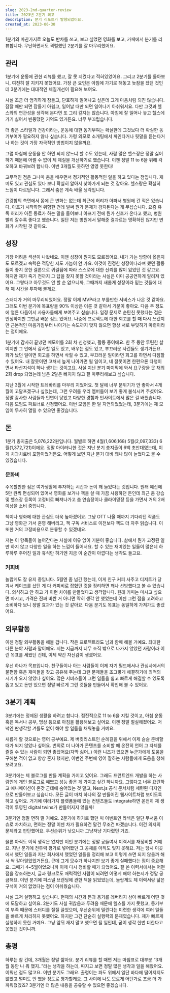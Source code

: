 ```yaml
---
slug: 2023-2nd-quarter-review
title: 2023년 2분기 회고
description: 분기 리포트가 발행되었어요.
created_at: 2023-06-30
---
```


1분기와 마찬가지로 오늘도 반차를 쓰고, 보고 싶었던 영화를 보고, 카페에서 분기를 리뷰합니다. 무난하면서도 격렬했던 2분기를 잘
마무리했어요.

## 관리

1분기에 운동에 관한 리뷰를 했고, 잘 못 지켰다고 적혀있었어요. 그리고 2분기를 돌아보니, 여전히 잘 지키지 못했어요. 가장 큰 요인은
아침에 가기로 해놓고 늦잠을 잤던 것인데 3분기에는 대대적인 체질개선이 필요해 보여요.

사실 조금 더 엄격하게 잠들고, 단호하게 일어나고 싶은데 그게 마음처럼 되진 않습니다. 잠잘 때만 되면 잠들기 아쉽고, 일어날 때만 되면
일어나기 아쉬워서요. 다만 그것과 헬스와의 연관성을 생각해 본다면 또 그리 깊지는 않습니다. 아침에 잘 일어나 놓고 헬스에 가기 싫어서
빈둥댔던 기억도 있거든요. 너무 부끄럽습니다.

더 좋은 스타일과 건강이라는, 운동에 대한 동기부여는 확실한데 그것보다 더 확실한 동기부여가 필요하지 않나 싶습니다. 가령 외모로 소개팅에서
까인다거나 뒷말을 듣는다거나 하는 것이 가장 자극적인 방법이지 않을까요.

그럼 아침에 운동을 안 하면 되지 않느냐 할 수도 있는데, 사람 많은 헬스장은 정말 싫어하기 때문에 어쩔 수 없이 제 체질을 개선하기로
했습니다. 이젠 정말 11 to 6을 위해 각오하고 바꿔보려 합니다. 이번 3개월도 못하면 영영 못한다!

고무적인 점은 그나마 춤을 배우면서 정기적인 활동적인 일을 하고 있다는 점입니다. 재미도 있고 관심도 있다 보니 확실히 알아서 찾아가게 되는
것 같아요. 헬스랑은 확실히 느낌이 다르답니다. 그래서 춤은 계속 배울 생각입니다.

건강함의 측면에서 몸에 큰 변화는 없는데 최근에 허리가 아파서 병원에 간 적은 있습니다. 아프기 시작하면 위험한 건데 벌써 뭔가 문제가
감지된다는 게 무섭습니다. 요즘 유독 허리가 아픈 동료가 하는 말을 들어보니 아프기 전에 뭔가 신호가 온다고 했고, 병원 빨리 갈수록 좋다고
했습니다. 일단 저는 병원에서 말해준 결과르는 명확하진 않지만 변화가 시작된 것 같아요.

## 성장

가장 어려운 섹션이 나왔네요. 이젠 성장이 뭔지도 모르겠어요. 내가 가는 방향이 옳은지도 모르겠고 속력은 적당한 지도 가늠이 안 가요.
이것이 진정한 성장이다라며 했던 활동들이 좋지 못한 결론으로 귀결됨에 따라 스스로에 대한 신뢰를 많이 잃었던 것 같고요. 하지만 제가 죽기
전까지 그 답을 찾지 못할 것이라는 사실은 이미 공공연하게 알려져 있어요. 그렇다고 아무것도 안 할 순 없으니까, 그때까지 새롭게 성장이라
믿는 것들에 대해 제 시간을 투자해 볼게요.

스터디가 거의 마무리되었어요. 정말 이제 MVP라고 부를만한 서비스가 나온 것 같아요. 그래도 이번 분기에 목표량을 90% 이상은 이룬 것
같아서 기분이 좋아요. 다음 주 정도에 얼른 다듬어서 사용자들에게 보여주고 싶습니다. 일정 문제로 순탄친 못했다는 점은 인정하지만 그만큼
배운 점도 있어요. 나중에 프로젝트에 대한 회고를 할 때 다시 쓰겠지만 근본적인 마음가짐부터 나아가는 속도까지 맞지 않으면 항상 서로
부딪히기 마련이라는 점이에요.

1분기에 감사히 끝냈던 메모어를 2회 차 신청했고, 활동 중이에요. 한 주 동안 루틴한 삶이지만 그 안에서 감사할 일도 있고, 배우는 점도
있고, 부끄러운 사건들도 생기거든요. 화가 났던 일이면 회고를 하면서 삭힐 수 있고, 부끄러운 일이라면 회고를 하면서 다짐할 수 있어요. 내
잘못이면 고쳐서 높게 나아가면 될 일이고, 네 잘못이면 한편으론 다행이면서 타산지석이 하나 생기는 것이고요. 사실 지난 분기 마지막에 와서
요구량을 못 채워 2회 drop 되었는데 남은 2달은 빠지지 않고 잘 마무리해보고 싶습니다.

지난 3월에 시작한 트레바리를 마무리 지었어요. 첫 달에 너무 분위기가 안 좋아서 4개월이 고달프겠구나 싶었는데, 그런 우려를 우리 멤버들이
보기 좋게 불식시켜 주셨어요. 정말 감사한 사람들과 인연이 닿았고 다양한 경험과 인사이트에서 많은 걸 배웠습니다. 다음 모임도 파트너로
신청했어요. 이번 모임은 한 달 지연되었었는데, 3분기에는 제 모임이 무사히 열릴 수 있으면 좋겠습니다.

## 돈

1분기 총지출은 5,076,222원입니다. 월별로 하면 4월(1,606,168) 5월(2,097,333) 6월(1,372,721)이에요.
정말 아이러니한 것은 지난 분기 총지출이 6백 초반대였는데, 이게 치과치료비 포함이었거든요. 어떻게 보면 지난 분기 대비 꽤나 많이 늘었다고
볼 수 있겠습니다.

### 문화비

주목할만한 점은 여가생활에 투자하는 시간과 돈이 꽤 늘었다는 것입니다. 원래 예산에 5만 원씩 편성되어 있어서 영화를 보거나 책을 살 때
가끔 사용하던 돈인데 최근 춤 강습 및 헬스장 등록이 고정비로 빠져나가고 춤 연습장이나 클라이밍장 등을 가면서 거의 2배 이상을 소비
중입니다.

책이나 영화에 대한 관심도 더욱 높아졌어요. 그냥 OTT 나올 때까지 기다리던 작품도 그냥 영화관 가서 혼영 해버리고, 책 구독 서비스로
이전보다 책도 더 자주 읽습니다. 이 또한 거의 고정비용으로 분류할 수 있겠네요.

저는 이 항목들이 늘어간다는 사실에 이유 없이 기분이 좋습니다. 삶에서 뭔가 고정된 일만 하지 않고 다양한 일을 하는 느낌이 들어서요. 할
수 있는 재미있는 일들이 많은데 하루하루 주어진 일과 휴식만 하기엔 지금 이 순간이 아깝다는 생각도 들고요.

### 커피비

놀랍게도 잘 유지 중입니다. 5월엔 좀 넘긴 했는데, 이게 친구 커피 사주고 디저트가 당겨서 케이크를 샀던 게 다 커피비로 잡혔던 것을
정리하면 꽤나 선방했다고 볼 수 있습니다. 의식하고 안 하고 가 이런 차이를 만들었다고 생각합니다. 원래 커피는 마시고 싶으면 마시고,
가격은 진짜 비싼 거 아니면 딱히 생각 안 했었는데 이젠 그런 점을 고려하고 소비하다 보니 정말 효과가 있는 것 같아요. 다음 분기도 목표는
동일하게 가져가도 좋겠어요.

## 외부활동

이젠 정말 외부활동을 해볼 겁니다. 작은 프로젝트라도 남과 함께 해볼 거예요. 최대한 다른 분야 사람과 말이에요. 저는 지금까지 너무 조직
밖으로 나가지 않았던 사람이라 이런 목표를 세웠던 건데, 이제 약간 자신감이 생겼어요.

우선 하나가 목표입니다. 친구들이나 아는 사람들이 이제 자기 필드에서나 관심사에서의 불편함 혹은 재미들을 찾고 공유해 주는데 그런 문제들을
조그맣게 해결하기에 최적의 시기가 오지 않았나 싶어요. 많은 서비스들이 그런 일들을 쉽고 빠르게 해결할 수 있도록 돕고 있고 돈만 있으면
정말 빠르게 그런 것들을 만들어서 확인해 볼 수 있어요.

## 3분기 계획

3분기에는 정제된 생활을 하려고 합니다. 점진적으로 11 to 6을 지킬 것이고, 아침 운동 혹은 독서나 공부, 명상 등으로 아침을
활용해보고 싶어요. 이젠 정말 절실해졌어요. 저녁엔 딴생각할 겨를도 없이 해야 할 일들을 채워놓을 거예요.

새롭게 할 것으로는 영어 공부예요. 제 버킷리스트인 순례길을 위해서 이제 슬슬 준비할 때가 되지 않았나 싶어요. 번외로 더 나아가 콘텐츠를
소비할 때 온전히 언어 그 자체를 즐길 수 있는 사람이 되면 좋겠어요(자막 싫어..) 이런 니즈가 있으면 누군가에게 도움을 구해본 적이 없고
항상 혼자 했지만, 이번엔 주변에 영어 잘하는 사람들에게 도움을 청해보려고요.

3분기에는 제 블로그를 만들 계획을 가지고 있어요. 그래도 프런트엔드 개발을 하는 사람인데 개인 블로그로 예쁘고 성능 좋은 게 가지고 싶긴
하니까요. 그렇다고 너무 요란하고 애니메이션이 온갖 군데에 숨어있는 것 말고, Next.js 공식 문서처럼 세련된 디자인으로 만들어보고
싶습니다. 모든 글이 마치 하나의 잘 만들어진 웹사이트처럼 보이도록 하고 싶어요. 거기에 여러가지 플랫폼들에 있는 컨텐츠들도
integrate하면 온전히 제 생각이 투영된 digital twins가 만들어지지 않을까!

3분기엔 정말 면허 딸 거예요. 2분기에 하기로 했던 빅 이벤트인 라섹은 일단 무서움 이슈로 차치하고, 면허는 정말 이젠 차가 필요하건 말건
무조건 따겠습니다. 이건 의지의 문제라고 판단했어요. 우선순위가 낮으니까 그냥저냥 기다렸던 거죠.

물론 아직도 이직 생각은 없지만 이번 분기에는 정말 공들여서 이력서를 재정비할 거예요. 지난 분기에 전투력 평가로 넣어봤던 그 공채를 아직도
잊지 못해요. 저는 당시 이곳에서 했던 일들과 지난 회사에서 했었던 일들을 정리해 보고 이렇게 쓰면 되지 않을까 해서 싹 갈아엎었었거든요.
근데 그게 모수가 하나지만 보기 좋게 실패했다는 점이 중요해요. 그때가 4~5월이었으니까 이제 다시 정비할 때가 되었어요. 잘 쓴
이력서에서는 어떤 점을 강조하는지, 글과 링크로도 매력적인 사람이 되려면 어떻게 해야 하는지가 정말 궁금해요. 이번 분기에 퍼스널 브랜딩에
관한 책을 읽었었는데, 놀랍게도 제 이력서랑 닮은 구석이 거의 없었다는 점이 아쉬웠습니다.

사실 그저 실행하고 싶습니다. 현재의 시간과 돈과 용기를 레버리지 삼아 빠르게 어떤 것에 도달하고 싶어요. 2분기도 사실 귀찮음과 두려움
때문에 헬스를 가지 못했고, 동기부여 부족 때문에 스터디를 질질 끌었으며, 우선순위에 밀린다는 미련한 생각에 여러 일들을 빠르게 처리하지
못했어요. 하지만 그건 단순히 실행력의 문제였습니다. 제가 빠르게 실행하지 못한 거예요. 그냥 앞뒤 재지 말고 했으면 될 일인데, 굳이 생각
한번 더한다고 못했던 것이니까.

## 총평

하루는 참 긴데, 3개월은 정말 짧아요. 분기 리뷰를 할 때면 저는 마침표로 대부분 “3개월 동안 나 뭐 했지..”라는 생각을 하는데,
따지고 보면 정말 많은 생각과 일을 해왔어요. 이뤄낸 점도 많고요. 이번 분기도 그래요. 출렁이는 파도 위에서 일단 바다에 떨어지지도 않았고
멀미도 안 했을 정도로 평가할래요. 그 사이에 나도 모르게 어딘가로 조금 더 가까워졌겠죠? 3분기엔 더 많은 내용을 공유할 수 있으면
좋겠습니다.
